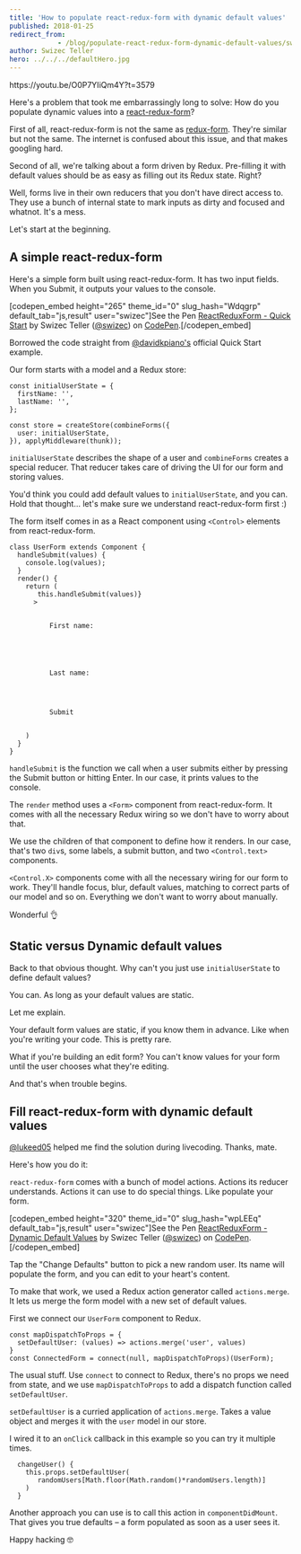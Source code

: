 ```yaml
---
title: 'How to populate react-redux-form with dynamic default values'
published: 2018-01-25
redirect_from: 
            - /blog/populate-react-redux-form-dynamic-default-values/swizec/8158
author: Swizec Teller
hero: ../../../defaultHero.jpg
---
```

https&#x3A;//youtu.be/O0P7YIiQm4Y?t=3579



Here's a problem that took me embarrassingly long to solve: How do you populate dynamic values into a [react-redux-form](https://github.com/davidkpiano/react-redux-form)?



First of all, react-redux-form is not the same as [redux-form](https://github.com/erikras/redux-form). They're similar but not the same. The internet is confused about this issue, and that makes googling hard.



Second of all, we're talking about a form driven by Redux. Pre-filling it with default values should be as easy as filling out its Redux state. Right?



Well, forms live in their own reducers that you don't have direct access to. They use a bunch of internal state to mark inputs as dirty and focused and whatnot. It's a mess.



Let's start at the beginning.



## A simple react-redux-form



Here's a simple form built using react-redux-form. It has two input fields. When you Submit, it outputs your values to the console.



\[codepen_embed height="265" theme_id="0" slug_hash="Wdqgrp" default_tab="js,result" user="swizec"]See the Pen [ReactReduxForm - Quick Start](https://codepen.io/swizec/pen/Wdqgrp/) by Swizec Teller ([@swizec](https://codepen.io/swizec)) on [CodePen](https://codepen.io).\[/codepen_embed]



Borrowed the code straight from [@davidkpiano's](https://twitter.com/davidkpiano) official Quick Start example.



Our form starts with a model and a Redux store:



```
const initialUserState = {
  firstName: '',
  lastName: '',
};

const store = createStore(combineForms({
  user: initialUserState,
}), applyMiddleware(thunk));
```



`initialUserState` describes the shape of a user and `combineForms` creates a special reducer. That reducer takes care of driving the UI for our form and storing values.



You'd think you could add default values to `initialUserState`, and you can. Hold that thought… let's make sure we understand react-redux-form first :)



The form itself comes in as a React component using `<Control>` elements from react-redux-form.



```
class UserForm extends Component {
  handleSubmit(values) {
    console.log(values);
  }
  render() {
    return (
       this.handleSubmit(values)}
      >
        

          First name:
          
        

        

          Last name:
          
        

        
          Submit
        
      
    )
  }
}
```



`handleSubmit` is the function we call when a user submits either by pressing the Submit button or hitting Enter. In our case, it prints values to the console.



The `render` method uses a `<Form>` component from react-redux-form. It comes with all the necessary Redux wiring so we don't have to worry about that.



We use the children of that component to define how it renders. In our case, that's two `div`s, some labels, a submit button, and two `<Control.text>` components.



`<Control.X>` components come with all the necessary wiring for our form to work. They'll handle focus, blur, default values, matching to correct parts of our model and so on. Everything we don't want to worry about manually.



Wonderful 👌



## Static versus Dynamic default values



Back to that obvious thought. Why can't you just use `initialUserState` to define default values?



You can. As long as your default values are static.



Let me explain.



Your default form values are static, if you know them in advance. Like when you're writing your code. This is pretty rare.



What if you're building an edit form? You can't know values for your form until the user chooses what they're editing.



And that's when trouble begins.



## Fill react-redux-form with dynamic default values



[@lukeed05](https://twitter.com/lukeed05) helped me find the solution during livecoding. Thanks, mate.



Here's how you do it:



`react-redux-form` comes with a bunch of model actions. Actions its reducer understands. Actions it can use to do special things. Like populate your form.



\[codepen_embed height="320" theme_id="0" slug_hash="wpLEEq" default_tab="js,result" user="swizec"]See the Pen [ReactReduxForm - Dynamic Default Values](https://codepen.io/swizec/pen/wpLEEq/) by Swizec Teller ([@swizec](https://codepen.io/swizec)) on [CodePen](https://codepen.io).\[/codepen_embed]



Tap the "Change Defaults" button to pick a new random user. Its name will populate the form, and you can edit to your heart's content.



To make that work, we used a Redux action generator called `actions.merge`. It lets us merge the form model with a new set of default values.



First we connect our `UserForm` component to Redux.



```
const mapDispatchToProps = {
  setDefaultUser: (values) => actions.merge('user', values)
}
const ConnectedForm = connect(null, mapDispatchToProps)(UserForm);
```



The usual stuff. Use `connect` to connect to Redux, there's no props we need from state, and we use `mapDispatchToProps` to add a dispatch function called `setDefaultUser`.



`setDefaultUser` is a curried application of `actions.merge`. Takes a value object and merges it with the `user` model in our store.



I wired it to an `onClick` callback in this example so you can try it multiple times.



```
  changeUser() {
    this.props.setDefaultUser(
       randomUsers[Math.floor(Math.random()*randomUsers.length)]
    )
  }
```



Another approach you can use is to call this action in `componentDidMount`. That gives you true defaults – a form populated as soon as a user sees it.



Happy hacking 🤓
